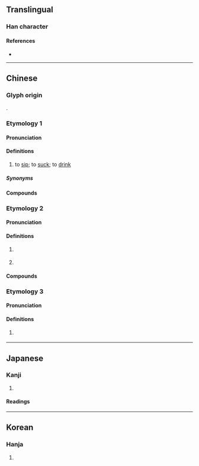 {{also|呻}}
{{character info}}
==Translingual==

===Han character===
{{Han char|rn=30|rad=口|as=05|sn=8|four=66050|canj=RWL|ids=⿰口甲}}

====References====
* {{Han ref|kx=0183.040|dkj=03461|dj=0402.050|hdz=10600.020|uh=5477|ud=21623|bh=A945|bd=43333}}

----

==Chinese==

===Glyph origin===
{{Han etym}}
{{Han compound|口|甲|ls=psc|c1=s|c2=p|t1=mouth}}.

===Etymology 1===
{{zh-forms}}

====Pronunciation====
{{zh-pron
|m=呷
|m-s=
|c=haap3
|c-t=hap1
|g=
|h=pfs=
|j=
|mb=
|md=
|mn=
|mn-t=
|w=4haq
|x=
|mc=y
|oc=y
|cat=v
}}

====Definitions====
{{zh-hanzi}}

# to [[sip]]; to [[suck]]; to [[drink]]

=====Synonyms=====
{{zh-dial|喝}}

====Compounds====
{{zh-der|吸呷|呷醋|喋呷|喤呷|咬薑呷醋}}

===Etymology 2===
{{zh-forms}}

====Pronunciation====
{{zh-pron
|m=gā,xiá,yā,1nb=standard in Mainland,2nb=standard in Taiwan,3nb=variant in Taiwan
|cat=v
}}

====Definitions====
{{zh-hanzi}}

# {{zh-alt-form|嘎|to [[quack]] (like a duck)}}
#: {{zh-x|呷{gā}呷{gā} 叫|to quack (like a duck)}}
# {{zh-alt-form|嘎|to [[laugh]]}}

====Compounds====
{{zh-der|吉呷|呷呷|呷洛}}

===Etymology 3===
{{zh-forms}}

====Pronunciation====
{{zh-pron
|mn=chia̍h
|cat=v
}}

====Definitions====
{{zh-hanzi}}

# {{lb|zh|chiefly|Min Nan}} {{zh-alt-form|*食|to [[eat]]; to [[drink]]; to [[take in]]}}

----

==Japanese==

===Kanji===
{{ja-kanji|grade=|rs=口05}}

# {{rfdef|ja|sort=口05}}

====Readings====
{{ja-readings
|goon=きょう<けふ
|kanon=こう<かふ
|kun=あお-る, す-う}}

----

==Korean==

===Hanja===
{{ko-hanja|hangeul=합}}

# {{rfdef|ko|sort=口05}}